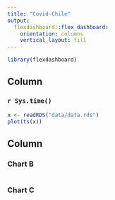 ```yaml
---
title: "Covid-Chile"
output: 
  flexdashboard::flex_dashboard:
    orientation: columns
    vertical_layout: fill
---
```


```r
library(flexdashboard)
```

Column {data-width=650}
-----------------------------------------------------------------------

### `r Sys.time()`

```r
x <- readRDS("data/data.rds")
plot(ts(x))
```

Column {data-width=350}
-----------------------------------------------------------------------

### Chart B

```r

```

### Chart C

```r

```

